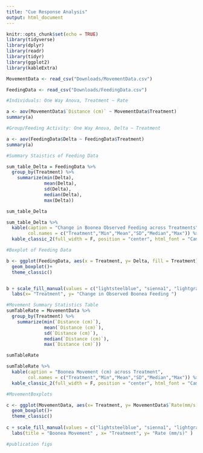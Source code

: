 ```yaml
---
title: "Cue Response Analysis"
output: html_document
---
```


```r
knitr::opts_chunk$set(echo = TRUE)
library(tidyverse)
library(dplyr)
library(readr)
library(tidyr)
library(ggplot2)
library(kableExtra)
```

```r
MovementData <- read_csv("Downloads/MovementData.csv")

FeedingData <- read_csv("Downloads/FeedingData.csv")
```

```r
#Individuals: One Way Anova, Treatment ~ Rate

a <- aov(MovementData$`Distance (cm)` ~ MovementData$Treatment)
summary(a)

```

```r
#Group/Feeding Activity: One Way Anova, Delta ~ Treatment

a <- aov(FeedingData$Delta ~ FeedingData$Treatment)
summary(a)


```

```r
#Summary Staistics of Feeding Data

sum_table_Delta = FeedingData %>% 
  group_by(Treatment) %>% 
    summarize(min(Delta),
              mean(Delta),
              sd(Delta),
              median(Delta),
              max(Delta))

sum_table_Delta

sum_table_Delta %>% 
  kable(caption = "Change in Boonea Observed Feeding across Treatments", 
        col.names = c("Treatment","Min","Mean","SD","Median","Max")) %>%
  kable_classic_2(full_width = F, position = "center", html_font = "Cambria")

```


```r

#Boxplot of Feeding Data

b <- ggplot(FeedingData, aes(x = Treatment, y= Delta, fill = Treatment)) +
  geom_boxplot()+
  theme_classic()


b + scale_fill_manual(values = c("lightsteelblue", "sienna1", "lightgray")) +
  labs(x= "Treatment", y= "Change in Observed Boonea Feeding ")


```

```r
#Movement Summary Statistics Table
sumTableRate = MovementData %>% 
  group_by(Treatment) %>% 
    summarize(min(`Distance (cm)`),
              mean(`Distance (cm)`),
              sd(`Distance (cm)`),
              median(`Distance (cm)`),
              max(`Distance (cm)`))

sumTableRate

sumTableRate %>% 
  kable(caption = "Boonea Movement (cm) across Treatment", 
        col.names = c("Treatment","Min","Mean","SD","Median","Max")) %>%
  kable_classic_2(full_width = F, position = "center", html_font = "Cambria")

```


```r
#MovementBoxplots

c <- ggplot(MovementData, aes(x= Treatment, y= MovementData$`Rate(mm/s)`, fill = Treatment))+
  geom_boxplot()+
  theme_classic()
  
c + scale_fill_manual(values = c("lightsteelblue", "sienna1", "lightgray")) +
  labs(title = "Boonea Movement" , x= "Treatment", y= "Rate (mm/s)" )

```





```r
#publication figs





```



